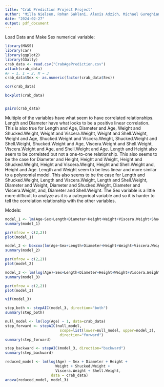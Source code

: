 ```yaml
---
title: "Crab Prediction Project Project"
author: "Milla Nielsen, Rohan Saklani, Alexis Adzich, Michael Gureghian"
date: "2024-02-27"
output: pdf_document
---
```

Load Data and Make Sex numerical variable:  
```r
library(MASS)
library(car)
library(ggplot2)
library(GGally)
crab_data <- read.csv("CrabAgePrediction.csv")
attach(crab_data)
#F = 1, I = 2, M = 3
crab_data$Sex <- as.numeric(factor(crab_data$Sex))
```

```r
cor(crab_data)
```

```r
boxplot(crab_data)
```

```r

```

```r
pairs(crab_data)
```
Multiple of the variables have what seem to have correlated relationships. Length and Diameter have what looks to be a positive linear correlation. This is also true for Length and Age, Diameter and Age, Weight and Shucked.Weight, Weight and Viscera.Weight, Weight and Shell.Weight, Weight and Age, Shucked.Weight and Viscera.Weight, Shucked.Weight and Shell.Weight, Shucked.Weight and Age, Viscera.Weight and Shell.Weight, Viscera.Weight and Age, and Shell.Weight and Age. Length and Height also seem to be correlated but not a one-to-one relationship. This also seems to be the case for Diameter and Height, Height and Weight, Height and Shucked.Weight, Height and Viscera.Weight, Height and Shell.Weight and, Height and Age. Length and Weight seem to be less linear and more similar to a polynomial model. This also seems to be the case for Length and Shucked.Weight, Length and Viscera.Weight, Length and Shell.Weight, Diameter and Weight, Diameter and Shucked.Weight, Diameter and Viscera.Weight, and, Diameter and Shell.Weight. The Sex variable is a little more difficult to analyze as it is a categorical variable and so it is harder to tell the correlation relationship with the other variables. 

Models:
```r
model_1 <- lm(Age~Sex+Length+Diameter+Height+Weight+Viscera.Weight+Shucked.Weight+Shell.Weight+Age)
summary(model_1)
```

```r
par(mfrow = c(2,2))
plot(model_1)
```

```r

model_2 <- boxcox(lm(Age~Sex+Length+Diameter+Height+Weight+Viscera.Weight+Shucked.Weight+Shell.Weight+Age))
summary(model_2)
```

```r
par(mfrow = c(2,2))
plot(model_2)
```

```r
model_3 <- lm(log(Age)~Sex+Length+Diameter+Height+Weight+Viscera.Weight+Shucked.Weight+Shell.Weight+Age)
summary(model_3)
```


```r
par(mfrow = c(2,2))
plot(model_3)
```

```r
vif(model_3)
```

```r
step_both <- stepAIC(model_3, direction="both")
summary(step_both)
```


```r
null_model <- lm(log(Age) ~ 1, data=crab_data)
step_forward <- stepAIC(null_model, 
                         scope=list(lower=null_model, upper=model_3), 
                         direction="forward")
summary(step_forward)
```


```r
step_backward <- stepAIC(model_3, direction="backward")
summary(step_backward)
```

```r
reduced_model <- lm(log(Age) ~ Sex + Diameter + Height + 
                       Weight + Shucked.Weight + 
                       Viscera.Weight + Shell.Weight, 
                     data = crab_data)
anova(reduced_model, model_3)
```

